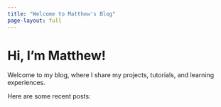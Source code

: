 ```yaml
---
title: "Welcome to Matthew's Blog"
page-layout: full
---
```


# Hi, I'm Matthew!
Welcome to my blog, where I share my projects, tutorials, and learning experiences.

Here are some recent posts:
